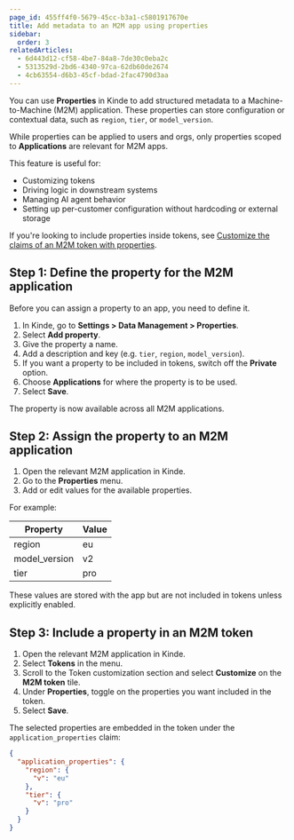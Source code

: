 ```yaml
---
page_id: 455ff4f0-5679-45cc-b3a1-c5801917670e
title: Add metadata to an M2M app using properties
sidebar:
  order: 3
relatedArticles:
  - 6d443d12-cf58-4be7-84a8-7de30c0eba2c
  - 5313529d-2bd6-4340-97ca-62db60de2674
  - 4cb63554-d6b3-45cf-bdad-2fac4790d3aa
---
```


You can use **Properties** in Kinde to add structured metadata to a Machine-to-Machine (M2M) application. These properties can store configuration or contextual data, such as `region`, `tier`, or `model_version`.

While properties can be applied to users and orgs, only properties scoped to **Applications** are relevant for M2M apps. 

This feature is useful for:

- Customizing tokens
- Driving logic in downstream systems
- Managing AI agent behavior
- Setting up per-customer configuration without hardcoding or external storage

If you're looking to include properties inside tokens, see [Customize the claims of an M2M token with properties](/machine-to-machine-applications/m2m-application-setup/add-metadata-to-an-m2m-application-with-properties/).

## Step 1: Define the property for the M2M application

Before you can assign a property to an app, you need to define it.

1. In Kinde, go to **Settings > Data Management > Properties**.
2. Select **Add property**.
3. Give the property a name.
4. Add a description and key (e.g. `tier`, `region`, `model_version`).
5. If you want a property to be included in tokens, switch off the **Private** option.
6. Choose **Applications** for where the property is to be used.
7. Select **Save**.

The property is now available across all M2M applications.

## Step 2: Assign the property to an M2M application

1. Open the relevant M2M application in Kinde. 
2. Go to the **Properties** menu.
3. Add or edit values for the available properties.

For example:

| Property      | Value |
| ------------- | ----- |
| region        | eu    |
| model_version | v2    |
| tier          | pro   |

These values are stored with the app but are not included in tokens unless explicitly enabled.

## Step 3: Include a property in an M2M token

1. Open the relevant M2M application in Kinde. 
2. Select **Tokens** in the menu.
3. Scroll to the Token customization section and select **Customize** on the **M2M token** tile. 
4. Under **Properties**, toggle on the properties you want included in the token.
5. Select **Save**.

The selected properties are embedded in the token under the `application_properties` claim:

```json
{
  "application_properties": {
    "region": {
      "v": "eu"
    },
    "tier": {
      "v": "pro"
    }
  }
}
```
